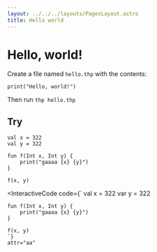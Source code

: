 ```yaml
---
layout: ../../../layouts/PagesLayout.astro
title: Hello world
---
```


# Hello, world!

Create a file named `hello.thp` with the contents:

```thp
print("Hello, world!")
```

Then run `thp hello.thp`

## Try

```thp
val x = 322
val y = 322

fun f(Int x, Int y) {
    print("gaaaa {x} {y}")
}

f(x, y)
```

<InteractiveCode 
    code={`
    val x = 322
    var y = 322

    fun f(Int x, Int y) {
        print("gaaaa {x} {y}")
    }

    f(x, y)
    `}
    attr="aa"
></InteractiveCode>
